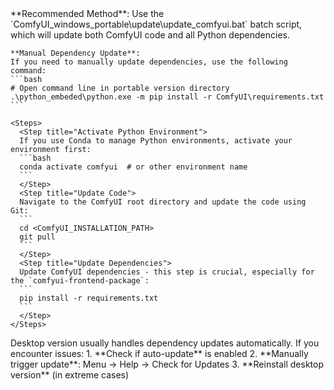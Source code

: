 
<Tabs>
  <Tab title="Portable">
    **Recommended Method**: Use the `ComfyUI_windows_portable\update\update_comfyui.bat` batch script, which will update both ComfyUI code and all Python dependencies.

    **Manual Dependency Update**:
    If you need to manually update dependencies, use the following command:
    ```bash
    # Open command line in portable version directory
    .\python_embeded\python.exe -m pip install -r ComfyUI\requirements.txt
    ```
  </Tab>
  <Tab title="Manual Installation">

    <Steps>
      <Step title="Activate Python Environment">
      If you use Conda to manage Python environments, activate your environment first:
      ```bash
      conda activate comfyui  # or other environment name
      ```
      </Step>
      <Step title="Update Code">
      Navigate to the ComfyUI root directory and update the code using Git:
      ```
      cd <ComfyUI_INSTALLATION_PATH>
      git pull
      ```
      </Step>
      <Step title="Update Dependencies">
      Update ComfyUI dependencies - this step is crucial, especially for the `comfyui-frontend-package`:
      ```
      pip install -r requirements.txt
      ```
      </Step>
    </Steps>

  </Tab>
  <Tab title="Desktop">
     Desktop version usually handles dependency updates automatically. If you encounter issues:
    1. **Check if auto-update** is enabled
    2. **Manually trigger update**: Menu → Help → Check for Updates
    3. **Reinstall desktop version** (in extreme cases)
  </Tab>
</Tabs>
